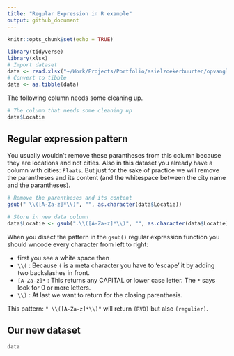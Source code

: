 ```yaml
---
title: "Regular Expression in R example"
output: github_document
---
```


```r
knitr::opts_chunk$set(echo = TRUE)
```

```r
library(tidyverse)
library(xlsx)
# Import dataset
data <- read.xlsx("~/Work/Projects/Portfolio/asielzoekerbuurten/opvanglocaties_azielzoekers.xlsx", sheetIndex = 1)
# Convert to tibble
data <- as.tibble(data)
```

The following column needs some cleaning up.
```r
# The column that needs some cleaning up
data$Locatie
```

## Regular expression pattern

You usually wouldn't remove these parantheses from this column because they are locations and not cities. Also in this dataset you already have a column with cities: `Plaats`. But just for the sake of practice we will remove the parantheses and its content (and the whitespace between the city name and the parantheses). 

```r
# Remove the parentheses and its content
gsub(" \\([A-Za-z]*\\)", "", as.character(data$Locatie))
```

```r
# Store in new data column
data$Locatie <- gsub(".\\([A-Za-z]*\\)", "", as.character(data$Locatie))
```

When you disect the pattern in the `gsub()` regular expression function you should wncode every character from left to right:

- first you see a white space then
- `\\(` : Because `(` is a meta character you have to 'escape' it by adding two backslashes in front.
- `[A-Za-z]*` : This returns any CAPITAL or lower case letter. The `*` says look for 0 or more letters.
- `\\)` : At last we want to return for the closing parenthesis.

This pattern: `" \\([A-Za-z]*\\)"` will return `(RVB)` but also `(regulier)`. 

## Our new dataset
```r
data
```


